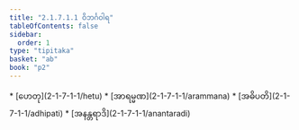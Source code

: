 ```yaml
---
title: "2.1.7.1.1 ဝိဘင်္ဂဝါရ"
tableOfContents: false
sidebar:
  order: 1
type: "tipitaka"
basket: "ab"
book: "p2"
---
```



<DynamicBreadcrumb />



<TableOfContents book="p2" section="2.1.7.1.1">
* [ဟေတု](2-1-7-1-1/hetu)
* [အာရမ္မဏ](2-1-7-1-1/arammana)
* [အဓိပတိ](2-1-7-1-1/adhipati)
* [အနန္တရာဒိ](2-1-7-1-1/anantaradi)
</TableOfContents>